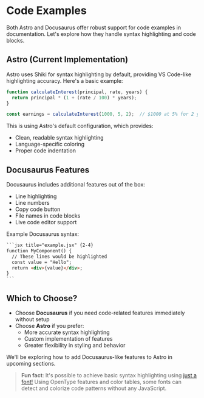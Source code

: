 # Code Examples

Both Astro and Docusaurus offer robust support for code examples in documentation. Let's explore how they handle syntax highlighting and code blocks.

## Astro (Current Implementation)
Astro uses Shiki for syntax highlighting by default, providing VS Code-like highlighting accuracy. Here's a basic example:

```js
function calculateInterest(principal, rate, years) {
  return principal * (1 + (rate / 100) * years);
}

const earnings = calculateInterest(1000, 5, 2);  // $1000 at 5% for 2 years
```

This is using Astro's default configuration, which provides:
- Clean, readable syntax highlighting
- Language-specific coloring
- Proper code indentation

## Docusaurus Features
Docusaurus includes additional features out of the box:
- Line highlighting
- Line numbers
- Copy code button
- File names in code blocks
- Live code editor support

Example Docusaurus syntax:
```md
​```jsx title="example.jsx" {2-4}
function MyComponent() {
  // These lines would be highlighted
  const value = "Hello";
  return <div>{value}</div>;
}
​```
```

## Which to Choose?
- Choose **Docusaurus** if you need code-related features immediately without setup
- Choose **Astro** if you prefer:
  - More accurate syntax highlighting
  - Custom implementation of features
  - Greater flexibility in styling and behavior

We'll be exploring how to add Docusaurus-like features to Astro in upcoming sections.

> **Fun fact**: It's possible to achieve basic syntax highlighting using [just a font!](https://blog.glyphdrawing.club/font-with-built-in-syntax-highlighting/) Using OpenType features and color tables, some fonts can detect and colorize code patterns without any JavaScript.
